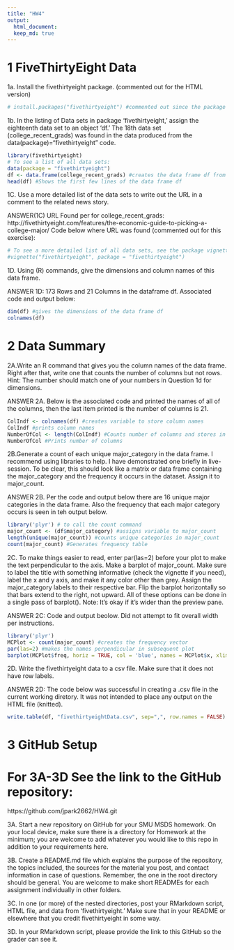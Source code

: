 ```yaml
---
title: "HW4"
output: 
  html_document:
  keep_md: true
---
```

# 1 FiveThirtyEight Data
1a. Install the fivethirtyeight package. (commented out for the HTML version)
```r
# install.packages("fivethirtyeight") #commented out since the package was #  installed on first run.
```
1b. In the listing of Data sets in package 'fivethirtyeight,' assign the eighteenth data set to an object 'df.'
The 18th data set (college_recent_grads) was found in the data produced from the data(package)="fivethirtyeight" code.

```r
library(fivethirtyeight)
# To see a list of all data sets:
data(package = "fivethirtyeight")
df <- data.frame(college_recent_grads) #creates the data frame df from the designated file
head(df) #Shows the first few lines of the data frame df
```

1C. Use a more detailed list of the data sets to write out the URL in a comment to the related news story.

ANSWER(1C) URL Found per for college_recent_grads:
http://fivethirtyeight.com/features/the-economic-guide-to-picking-a-college-major/
Code below where URL was found (commented out for this exercise):
```r
# To see a more detailed list of all data sets, see the package vignette:
#vignette("fivethirtyeight", package = "fivethirtyeight")
```

1D. Using (R) commands, give the dimensions and column names of this data frame.

ANSWER 1D: 173 Rows and 21 Columns in the dataframe df.  Associated code and output below:
```r
dim(df) #gives the dimensions of the data frame df
colnames(df)
```

# 2 Data Summary
2A.Write an R command that gives you the column names of the data frame. Right after that, write one that counts the number of columns but not rows. Hint: The number should match one of your numbers in Question 1d for dimensions.

ANSWER 2A.  Below is the associated code and printed the names of all of the columns, then the last item printed is the number of columns is 21.
```r
ColIndf <- colnames(df) #creates variable to store column names
ColIndf #prints column names
NumberOfCol <- length(ColIndf) #Counts number of columns and stores in variable
NumberOfCol #Prints number of columns
```

2B.Generate a count of each unique major_category in the data frame. I recommend using libraries to help. I have demonstrated one briefly in live-session. To be clear, this should look like a matrix or data frame containing the major_category and the frequency it occurs in the dataset. Assign it to major_count.

ANSWER 2B. Per the code and output below there are 16 unique major categories in the data frame.  Also the frequency that each major category occurs is seen in teh output below.
```r
library('plyr') # to call the count command
major_count <- (df$major_category) #assigns variable to major_count
length(unique(major_count)) #counts unique categories in major_count
count(major_count) #Generates frequency table
```

2C. To make things easier to read, enter par(las=2) before your plot to make the text perpendicular to the axis. Make a barplot of major_count. Make sure to label the title with something informative (check the vignette if you need), label the x and y axis, and make it any color other than grey. Assign the major_category labels to their respective bar. Flip the barplot horizontally so that bars extend to the right, not upward. All of these options can be done in a single pass of barplot(). Note: It’s okay if it’s wider than the preview pane.

ANSWER 2C:  Code and output beolow.  Did not attempt to fit overall width per instructions.

```r
library('plyr')
MCPlot <- count(major_count) #creates the frequency vector
par(las=2) #makes the names perpendicular in subsequent plot
barplot(MCPlot$freq, horiz = TRUE, col = 'blue', names = MCPlot$x, xlim = c(0,30), xlab = 'Number of Majors', main= 'Number of Majors by Major Category') #plots names and frequencies
```

2D. Write the fivethirtyeight data to a csv file. Make sure that it does not have row labels.

ANSWER 2D: The code below was successful in creating a .csv file in the current working diretory. It was not intended to place any output on the HTML file (knitted). 

```r
write.table(df, "fivethirtyeightData.csv", sep=",", row.names = FALSE) #creates a .csv file with the data frame used in this exercise.
```

# 3 GitHub Setup 
# For 3A-3D See the link to the GitHub repository:
https://github.com/jpark2662/HW4.git

3A. Start a new repository on GitHub for your SMU MSDS homework. On your local
device, make sure there is a directory for Homework at the minimum; you are
welcome to add whatever you would like to this repo in addition to your requirements
here.

3B. Create a README.md file which explains the purpose of the repository, the topics
included, the sources for the material you post, and contact information in case of
questions. Remember, the one in the root directory should be general. You are
welcome to make short READMEs for each assignment individually in other folders.

3C. In one (or more) of the nested directories, post your RMarkdown script, HTML file,
and data from ‘fivethirtyeight.’ Make sure that in your README or elsewhere that
you credit fivethirtyeight in some way.

3D. In your RMarkdown script, please provide the link to this GitHub so the grader can see
it.



